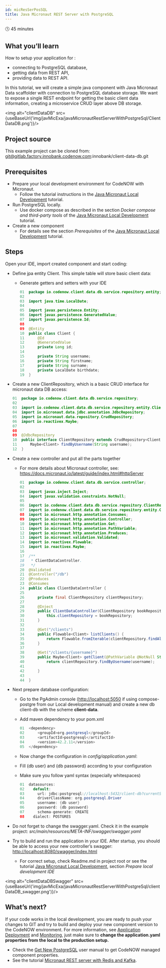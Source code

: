 ```yaml
---
id: micResSerPosSQL
title: Java Micronaut REST Server with PostgreSQL
---
```



🕓 45 minutes

## What you’ll learn

How to setup your application for : 

- connecting to PostgreSQL database,
- getting data from REST API, 
- providing data to REST API. 

In this tutorial, we will create a simple java component with Java Micronaut Data scaffolder with connection to PostgreSQL database storage. We want to expose a single REST endpoint for getting the basic client data information, creating a microservice CRUD layer above DB storage.

<img alt="clientDataDB" src={useBaseUrl('img/javMicExa/javaMicronautRestServerWithPostgreSql/ClientDataDB.png')}/>

## Project source

This example project can be cloned from: git@gitlab.factory.innobank.codenow.com:innobank/client-data-db.git

## Prerequisites 

- Prepare your local development environment for CodeNOW with Micronaut. 
  - Follow the tutorial instructions in the [Java Micronaut Local Development](https://vitsestak.github.io/code_now/docs/locDevWitCodNow/locDev/) tutorial.
- Run PostgreSQL locally. 
  - Use docker compose as described in the section *Docker compose and third-party tools* of the [Java Micronaut Local Development](https://vitsestak.github.io/code_now/docs/locDevWitCodNow/locDev/) tutorial. 
- Create a new component
  - For details see the section *Prerequisites* of the [Java Micronaut Local Development](https://vitsestak.github.io/code_now/docs/locDevWitCodNow/locDev/) tutorial.

## Steps

Open your IDE, import created component and start coding:

- Define jpa entity Client. This simple table will store basic client data:
  - Generate getters and setters with your IDE

    ```java
    01  package io.codenow.client.data.db.service.repository.entity;
    02   
    03  import java.time.LocalDate;
    04 
    05  import javax.persistence.Entity;
    06  import javax.persistence.GeneratedValue;
    07  import javax.persistence.Id;
    08 
    09  @Entity
    10  public class Client {
    11      @Id
    12      @GeneratedValue
    13      private Long id;
    14 
    15      private String username;
    16      private String firstname;
    17      private String surname;
    18      private LocalDate birthdate;
    19  }
    ```

- Create a new ClientRepository, which is a basic CRUD interface for micronaut data DB access:

  ```java
  01  package io.codenow.client.data.db.service.repository;
  02   
  03  import io.codenow.client.data.db.service.repository.entity.Client;
  04  import io.micronaut.data.jdbc.annotation.JdbcRepository;
  05  import io.micronaut.data.repository.CrudRepository;
  06  import io.reactivex.Maybe;
  07 
  08 
  09  @JdbcRepository
  10  public interface ClientRepository extends CrudRepository<Client, Long> {
  11      Maybe<Client> findByUsername(String username);
  12  }
  ```

- Create a new controller and put all the parts together
  - For more details about Micronaut controller, see:  https://docs.micronaut.io/latest/guide/index.html#httpServer

    ```java
    01  package io.codenow.client.data.db.service.controller;
    02 
    03  import javax.inject.Inject;
    04  import javax.validation.constraints.NotNull;
    05 
    06  import io.codenow.client.data.db.service.repository.ClientRepository;
    07  import io.codenow.client.data.db.service.repository.entity.Client;
    08  import io.micronaut.http.annotation.Consumes;
    09  import io.micronaut.http.annotation.Controller;
    10  import io.micronaut.http.annotation.Get;
    11  import io.micronaut.http.annotation.PathVariable;
    12  import io.micronaut.http.annotation.Produces;
    13  import io.micronaut.validation.Validated;
    14  import io.reactivex.Flowable;
    15  import io.reactivex.Maybe;
    16 
    17  /**
    18   * ClientDataController.
    19   */
    20  @Validated
    21  @Controller("/db")
    22  @Produces
    23  @Consumes
    24  public class ClientDataController {
    25 
    26      private final ClientRepository clientRepository;
    27   
    28      @Inject
    29      public ClientDataController(ClientRepository bookRepository) {
    30          this.clientRepository = bookRepository;
    31      }
    32 
    33      @Get("/clients")
    34      public Flowable<Client> listClients() {
    35          return Flowable.fromIterable(clientRepository.findAll());
    36      }
    37 
    38      @Get("/clients/{username}")
    39      public Maybe<Client> getClient(@PathVariable @NotNull String username) {
    40          return clientRepository.findByUsername(username);
    41 
    42      }
    43 
    44  }
    ```

- Next prepare database configuration:
  - Go to the PgAdmin console ([http://localhost:5050](http://localhost:5050) if using compose-postgre from our Local development manual) and create a new db client-db with the scheme **client-data**.
  - Add maven dependency to your pom.xml

    ```java
    01  <dependency>
    02      <groupId>org.postgresql</groupId>
    03      <artifactId>postgresql</artifactId>
    04      <version>42.2.11</version>
    05  </dependency>
    ```

  - Now change the configuration in *config/application.yaml*:
  - Fill {db user} and {db password} according to your configuration
  - Make sure you follow yaml syntax (especially whitespaces)

    ```java
    01  datasources:
    02    default:
    03      url: jdbc:postgresql://localhost:5432/client-db?currentSchema=client-data
    04      driverClassName: org.postgresql.Driver
    05      username: {db user}
    06      password: {db password}
    07      schema-generate: CREATE
    08    dialect: POSTGRES
    ```

- Do not forget to change the swagger.yaml. Check it in the   example project: *src/main/resources/META-INF/swagger/swagger.yaml*
- Try to build and run the application in your IDE. After startup, you should be able to access your new controller’s swagger: [http://localhost:8080/swagger/index.html](http://localhost:8080/swagger/index.html)
  - For correct setup, check Readme.md in project root or see the tutorial [Java Micronaut Local Development](https://vitsestak.github.io/code_now/docs/locDevWitCodNow/locDev/), section *Prepare local development IDE*

<img alt="clientDataDBSwagger" src={useBaseUrl('img/javMicExa/javaMicronautRestServerWithPostgreSql/clientDataDB_swagger.png')}/>

## What’s next?

If your code works in the local development, you are ready to push your changes to GIT and try to build and deploy your new component version to the CodeNOW environment. For more information, see [Application Deployment](https://vitsestak.github.io/code_now/docs/admMan/depApp/) and [Monitoring](https://vitsestak.github.io/code_now/docs/admMan/depMon/), just make sure to **change the application.yaml properties from the local to the production setup.**

- Check the [Get New PostgreSQL](https://accounts.google.com/signin/v2/identifier?continue=https%3A%2F%2Fdrive.google.com%2Fa%2Fstratox.cz%2Fopen%3Fid%3D1lgWTgsGxnYmgJqqq21htQjJZ-QrJsgSAnkcGscd_GGE&service=wise&hd=stratox.cz&sacu=1&flowName=GlifWebSignIn&flowEntry=AddSession) user manual to get CodeNOW managed component properties. 
- See the tutorial [Micronaut REST server with Redis and Kafka](https://vitsestak.github.io/code_now/docs/javMicExa/micResSerRedAndKaf/).